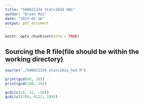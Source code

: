 ```yaml
---
title: "506021334 Stats102A HW1"
author: "Bryan Mui"
date: "2025-01-16"
output: pdf_document
---
```


```r
knitr::opts_chunk$set(echo = TRUE)
```

## Sourcing the R file(file should be within the working directory)

```r
source("./506021334_stats102a_hw1.R")
```

```r
print(gcd(48, 18))
print(gcd(180, 25))
```
```r
gcdi(c(16, 32, -58))
gcdi(c(4789, 6123, 199))
```


